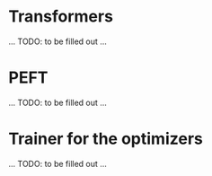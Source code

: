 # Transformers

... TODO: to be filled out ...

# PEFT

... TODO: to be filled out ...

# Trainer for the optimizers

... TODO: to be filled out ...
